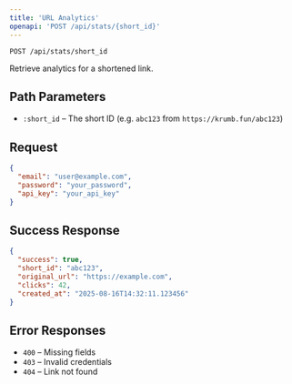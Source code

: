 ```yaml
---
title: 'URL Analytics'
openapi: 'POST /api/stats/{short_id}'
---
```


`POST /api/stats/short_id`

Retrieve analytics for a shortened link.

## Path Parameters
- `:short_id` – The short ID (e.g. `abc123` from `https://krumb.fun/abc123`)

## Request

```json
{
  "email": "user@example.com",
  "password": "your_password",
  "api_key": "your_api_key"
}
````

## Success Response

```json
{
  "success": true,
  "short_id": "abc123",
  "original_url": "https://example.com",
  "clicks": 42,
  "created_at": "2025-08-16T14:32:11.123456"
}
```

## Error Responses

* `400` – Missing fields
* `403` – Invalid credentials
* `404` – Link not found

````